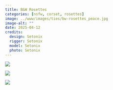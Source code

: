 ```yaml
---
title: B&W Rosettes
categories: [nsfw, corset, rosettes]
image: ../www/images/ties/bw-rosettes_peace.jpg
image-alt: ""
date: 2025-04-12
credits: 
  design: Setonix
  rigger: Setonix
  model: Setonix
  photo: Setonix
---
```


::: {layout-ncol=3}

![](../www/images/ties/bw-rosettes_peace.jpg)

![](../www/images/ties/bw-rosettes_back.jpg)

![](../www/images/ties/bw-rosettes_shift.jpg)

:::

<!--

![](../www/images/ties/bw-rosettes_casual.jpg)



![](../www/images/ties/bw-rosettes_asym.jpg)

![](../www/images/ties/bw-rosettes_demure.jpg)

![](../www/images/ties/bw-rosettes_elbows.jpg)

![](../www/images/ties/bw-rosettes_hips.jpg)

![](../www/images/ties/bw-rosettes_lips.jpg)





![](../www/images/ties/bw-rosettes_shoulder.jpg)

![](../www/images/ties/bw-rosettes_smile.jpg)

![](../www/images/ties/bw-rosettes_thighs.jpg)

![](../www/images/ties/bw-rosettes_wow.jpg)

![](../www/images/ties/bw-rosettes-peek.jpg)

![](../www/images/ties/bw-rosettes_shrug.jpg)

-->